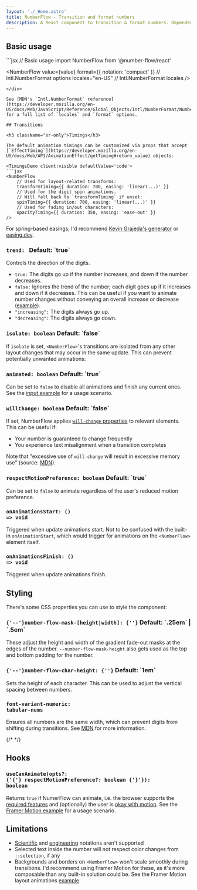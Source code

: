 ```yaml
---
layout: './_Home.astro'
title: NumberFlow - Transition and format numbers
description: A React component to transition & format numbers. Dependency-free. Built on web standards. Accessible. Customizable.
---
```


## Basic usage

<div className='xl:pre-first-line:hidden first:*:mt-0'>
```jsx
// Basic usage
import NumberFlow from '@number-flow/react'

<NumberFlow
	value={value}
	format={{ notation: 'compact' }} // Intl.NumberFormat options
	locales="en-US" // Intl.NumberFormat locales
/>
```
</div>

See [MDN's `Intl.NumberFormat` reference](https://developer.mozilla.org/en-US/docs/Web/JavaScript/Reference/Global_Objects/Intl/NumberFormat/NumberFormat#parameters) for a full list of `locales` and `format` options.

## Transitions

<h3 className="sr-only">Timings</h3>

The default animation timings can be customized via props that accept [`EffectTiming`](https://developer.mozilla.org/en-US/docs/Web/API/AnimationEffect/getTiming#return_value) objects:

<TimingsDemo client:visible defaultValue='code'>
```jsx
<NumberFlow
	// Used for layout-related transforms:
	transformTiming={{ duration: 700, easing: 'linear(...)' }}
	// Used for the digit spin animations.
	// Will fall back to `transformTiming` if unset:
	spinTiming={{ duration: 700, easing: 'linear(...)' }}
	// Used for fading in/out characters:
	opacityTiming={{ duration: 350, easing: 'ease-out' }}
/>
```
</TimingsDemo>

For spring-based easings, I'd recommend [Kevin Grajeda's generator](https://www.kvin.me/css-springs)
or [easing.dev](https://www.easing.dev/).

<h3>
	<code>trend<Type>: <Union types={["boolean", "'increasing'", "'decreasing'"]} /></Type></code>
	<Meta>Default: `true`</Meta>
</h3>

Controls the direction of the digits.

- `true:` The digits go up if the number increases, and down if the number decreases.
- `false:` Ignores the trend of the number; each digit goes up if it increases and down if it decreases. This can be useful if you
want to animate number changes without conveying an overall increase or decrease ([example](https://x.com/pontusab/status/1825941664189526067)).
- `"increasing":` The digits always go up.
- `"decreasing":` The digits always go down.

<TrendDemo client:visible />

<h3>
	<code>isolate<Type>: boolean</Type></code>
	<Meta>Default: `false`</Meta>
</h3>

If `isolate` is set, `<NumberFlow>`'s transitions are isolated from any other layout changes
that may occur in the same update. This can prevent potentially unwanted animations:

<IsolateDemo client:visible />

<h3>
	<code>animated<Type>: boolean</Type></code>
	<Meta>Default: `true`</Meta>
</h3>

Can be set to `false` to disable all animations and finish any current ones.
See the [input example](/examples/#input) for a usage scenario.

<h3>
	<code>willChange<Type>: boolean</Type></code>
	<Meta>Default: `false`</Meta>
</h3>

If set, NumberFlow applies [`will-change` properties](https://developer.mozilla.org/en-US/docs/Web/CSS/will-change) to relevant elements.
This can be useful if:
* Your number is guaranteed to change frequently
* You experience text misalignment when a transition completes

Note that "excessive use of `will-change` will result in excessive memory use" (source: [MDN](https://developer.mozilla.org/en-US/docs/Web/CSS/will-change)).

<h3 id="respect-motion-preference">
	<code>respectMotionPreference<Type>: boolean</Type></code>
	<Meta>Default: `true`</Meta>
</h3>

Can be set to `false` to animate regardless of the user's reduced motion preference.

### <code>onAnimationsStart<Type>: () => void</Type></code>

Triggered when update animations start. Not to be confused with the built-in `onAnimationStart`, which
would trigger for animations on the `<NumberFlow>` element itself.

### <code>onAnimationsFinish<Type>: () => void</Type></code>

Triggered when update animations finish.

## Styling

There's some CSS properties you can use to style the component:

<h3>
	<code>{'--'}number-flow-mask-[height|width]<Type>: {'<length>'}</Type></code>
	<Meta>Default: `.25em` | `.5em`</Meta>
</h3>

These adjust the height and width of the gradient fade-out masks at the edges of the number.
`--number-flow-mask-height` also gets used as the top and bottom padding for the number.

<h3>
	<code>{'--'}number-flow-char-height<Type>: {'<length>'}</Type></code>
	<Meta>Default: `1em`</Meta>
</h3>

Sets the height of each character. This can be used to adjust the vertical 
spacing between numbers.

### <code>font-variant-numeric<span className="text-muted">:</span> tabular-nums</code>

Ensures all numbers are the same width, which can prevent digits from shifting during transitions.
See [MDN](https://developer.mozilla.org/en-US/docs/Web/CSS/font-variant-numeric#numeric-spacing-values) for more information.

{/* <TabularNumsDemo client:visible /> */}

## Hooks

### <code>useCanAnimate(opts<Type>?: {'{'} respectMotionPreference?: boolean {'}'}</Type>)<Type>: boolean</Type></code>

Returns `true` if NumerFlow can animate, i.e. the browser supports the [required features](https://caniuse.com/mdn-css_types_mod)
and (optionally) the user is [okay with motion](https://developer.mozilla.org/en-US/docs/Web/CSS/@media/prefers-reduced-motion).
See the [Framer Motion example](/examples#framer-motion) for a usage scenario.

## Limitations

* [Scientific](https://developer.mozilla.org/en-US/docs/Web/JavaScript/Reference/Global_Objects/Intl/NumberFormat/NumberFormat#scientific) and [engineering](https://developer.mozilla.org/en-US/docs/Web/JavaScript/Reference/Global_Objects/Intl/NumberFormat/NumberFormat#engineering) notations aren't supported
* Selected text inside the number will not respect color changes from `::selection`, if any
* Backgrounds and borders on `<NumberFlow>` won't scale smoothly during transitions. I'd recommend using
Framer Motion for these, as it's more composable
than any built-in solution could be. See the Framer Motion layout animations [example](/examples#framer-motion).
